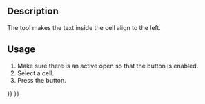 <languages/>

{{Docnav
|[[Spreadsheet_SplitCell|Split Cell]]
|[[Spreadsheet_AlignCenter|Align Center]]
|[[Spreadsheet_Workbench|Spreadsheet]]
|IconL=Spreadsheet_SplitCell.svg
|IconR=Spreadsheet_AlignCenter.svg
|IconC=Workbench_Spreadsheet.svg
}}

{{GuiCommand
|Name=Spreadsheet AlignLeft
|MenuLocation=Spreadsheet → Alignment → Align left
|Workbenches=[[Spreadsheet_Workbench|Spreadsheet]]
|Version=0.17
}}

==Description==

The {{Button|[[File:Spreadsheet_AlignLeft.svg|16px]] [[Spreadsheet_AlignLeft|Spreadsheet AlignLeft]]}} tool makes the text inside the cell align to the left.

==Usage==

# Make sure there is an active {{Button|[[File:Spreadsheet_CreateSheet.svg|16px]] [[Spreadsheet_CreateSheet|Spreadsheet]]}} open so that the button is enabled.
# Select a cell.
# Press the {{Button|[[File:Spreadsheet_AlignLeft.svg|16px]] [[Spreadsheet_AlignLeft|Spreadsheet AlignLeft]]}} button.


{{Docnav
|[[Spreadsheet_SplitCell|Split Cell]]
|[[Spreadsheet_AlignCenter|Align Center]]
|[[Spreadsheet_Workbench|Spreadsheet]]
|IconL=Spreadsheet_SplitCell.svg
|IconR=Spreadsheet_AlignCenter.svg
|IconC=Workbench_Spreadsheet.svg
}}

{{Spreadsheet_Tools_navi{{#translation:}}}}
{{Userdocnavi{{#translation:}}}}